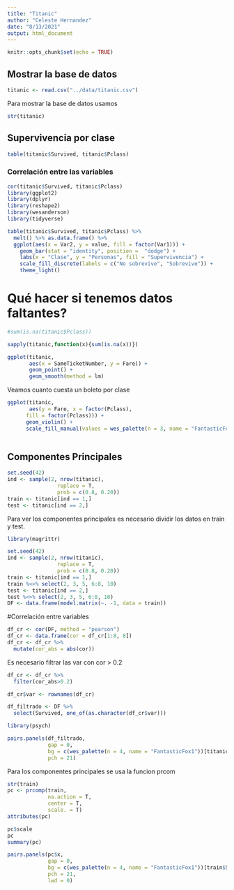 ```yaml
---
title: "Titanic"
author: "Celeste Hernandez"
date: "8/13/2021"
output: html_document
---
```


```r
knitr::opts_chunk$set(echo = TRUE)
```

## Mostrar la base de datos

```r
titanic <- read.csv("../data/titanic.csv")
```

Para mostrar la base de datos usamos 

```r
str(titanic)
```

## Supervivencia por clase

```r
table(titanic$Survived, titanic$Pclass)
```
### Correlación entre las variables

```r
cor(titanic$Survived, titanic$Pclass)
library(ggplot2)
library(dplyr)
library(reshape2)
library(wesanderson)
library(tidyverse)

table(titanic$Survived, titanic$Pclass) %>%
  melt() %>% as.data.frame() %>%
  ggplot(aes(x = Var2, y = value, fill = factor(Var1))) + 
    geom_bar(stat = "identity", position =  "dodge") +
    labs(x = "Clase", y = "Personas", fill = "Supervivencia") +
    scale_fill_discrete(labels = c("No sobrevive", "Sobrevive")) + 
    theme_light()
```

# Qué hacer si tenemos datos faltantes?

```r
#sum(is.na(titanic$Pclass))

sapply(titanic,function(x){sum(is.na(x))})
```
```r
ggplot(titanic,
       aes(x = SameTicketNumber, y = Fare)) +
       geom_point() +
       geom_smooth(method = lm)
```

Veamos cuanto cuesta un boleto por clase
```r
ggplot(titanic,
       aes(y = Fare, x = factor(Pclass),
      fill = factor(Pclass))) +
      geom_violin() +
      scale_fill_manual(values = wes_palette(n = 3, name = "FantasticFox1"))
      
```

## Componentes Principales 
```r
set.seed(42)
ind <- sample(2, nrow(titanic),
                replace = T, 
                prob = c(0.8, 0.20))
train <- titanic[ind == 1,]
test <- titanic[ind == 2,]

```



Para ver los componentes principales es necesario dividir los datos en train y test.
```r
library(magrittr)

set.seed(42)
ind <- sample(2, nrow(titanic),
                replace = T, 
                prob = c(0.8, 0.20))
train <- titanic[ind == 1,]
train %<>% select(2, 3, 5, 6:8, 10)
test <- titanic[ind == 2,]
test %<>% select(2, 3, 5, 6:8, 10)
DF <- data.frame(model.matrix(~. -1, data = train))
```

#Correlación entre variables 

```r
df_cr <- cor(DF, method = "pearson")
df_cr <- data.frame(cor = df_cr[1:8, 8])
df_cr <- df_cr %>%
  mutate(cor_abs = abs(cor))

```
Es necesario filtrar las var con cor > 0.2

```r
df_cr <- df_cr %>% 
  filter(cor_abs>0.2)

df_cr$var <- rownames(df_cr)

df_filtrado <- DF %>%
  select(Survived, one_of(as.character(df_cr$var)))

library(psych)

pairs.panels(df_filtrado,
             gap = 0,
             bg = c(wes_palette(n = 4, name = "FantasticFox1"))[titanic$Survived],
             pch = 21)

```

Para los componentes principales se usa la funcion prcom 

```r
str(train)
pc <- prcomp(train,
             na.action = T,
             center = T,
             scale. = T)
attributes(pc)

pc$scale
pc
summary(pc)

pairs.panels(pc$x,
             gap = 0,
             bg = c(wes_palette(n = 4, name = "FantasticFox1"))[train$Survived],
             pch = 21,
             lwd = 0)

```





